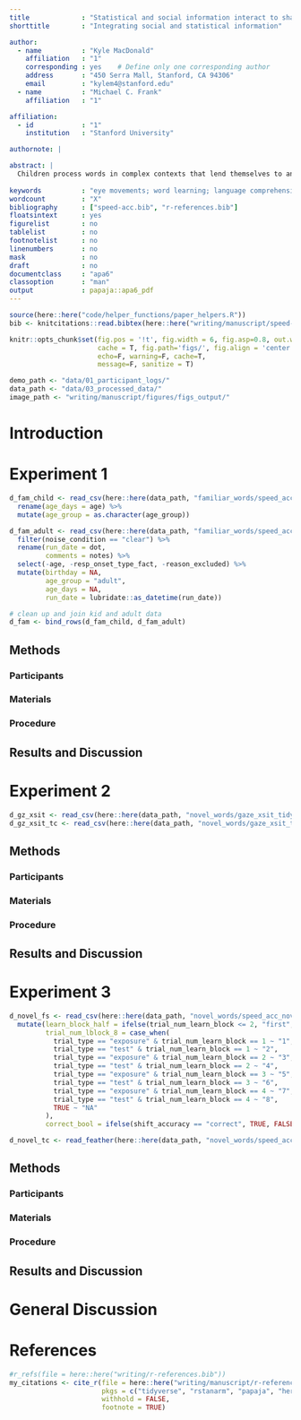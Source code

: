 ```yaml
---
title             : "Statistical and social information interact to shape visual attention during language comprehension and word learning"
shorttitle        : "Integrating social and statistical information"

author: 
  - name          : "Kyle MacDonald"
    affiliation   : "1"
    corresponding : yes    # Define only one corresponding author
    address       : "450 Serra Mall, Stanford, CA 94306"
    email         : "kylem4@stanford.edu"
  - name          : "Michael C. Frank"
    affiliation   : "1"

affiliation:
  - id            : "1"
    institution   : "Stanford University"

authornote: |

abstract: |
  Children process words in complex contexts that lend themselves to an in principle unlimited number of possible interpretations. How do learners find the correct lexicon? Statistical accounts propose that learning unfolds via the aggregation of consistent word-object co-occurrences over time. Social-pragamatic theories emphasize how grounded interactions with social partners reduces ambiguity during individual labeling events. Here, we present three studies of eye movements during language processing that ask how learners intergrate statistical and social information to shape real-time decisions about visual fixation. First, both children (n=XXX) and adults (n=31) showed similar gaze dynamics when processing familiar words that either did or did not occur with an accompanied social cue to reference (eye gaze). Second, in a minimal cross-situational word learning task, adults (n=XXX) allocated more fixations and showed stronger memory for novel word-object mappings that were learned in the presence of a social cue. Finally, in contrast to the familiar word context, both children (n=XXX) and adults (n=XXX) were slower to look away from a speaker's face when she was likely to provide a gaze cue to disambiguate the meaning of a novel word. This differential looking pattern increased over the course of the experiment, as learners were exposed to more word-object co-occurrences and gained  experience with the speaker. Taken together, these results show that decisions about how to seek visual information during language acquisition are a function of the interaction of statistical and social information.
  
keywords          : "eye movements; word learning; language comprehension; information-seeking; gaze following"
wordcount         : "X"
bibliography      : ["speed-acc.bib", "r-references.bib"]
floatsintext      : yes
figurelist        : no
tablelist         : no
footnotelist      : no
linenumbers       : no
mask              : no
draft             : no
documentclass     : "apa6"
classoption       : "man"
output            : papaja::apa6_pdf
---
```


```r
source(here::here("code/helper_functions/paper_helpers.R"))
bib <- knitcitations::read.bibtex(here::here("writing/manuscript/speed-acc.bib"))
```

```r
knitr::opts_chunk$set(fig.pos = '!t', fig.width = 6, fig.asp=0.8, out.width = "90%", 
                      cache = T, fig.path='figs/', fig.align = 'center',
                      echo=F, warning=F, cache=T, 
                      message=F, sanitize = T)
```

```r
demo_path <- "data/01_participant_logs/"
data_path <- "data/03_processed_data/"
image_path <- "writing/manuscript/figures/figs_output/"
```

# Introduction

# Experiment 1

```r
d_fam_child <- read_csv(here::here(data_path, "familiar_words/speed_acc_child_gaze_fstshift_tidy.csv")) %>% 
  rename(age_days = age) %>% 
  mutate(age_group = as.character(age_group))

d_fam_adult <- read_csv(here::here(data_path, "familiar_words/speed_acc_adult_ng_fstshift_tidy.csv")) %>% 
  filter(noise_condition == "clear") %>% 
  rename(run_date = dot,
         comments = notes) %>% 
  select(-age, -resp_onset_type_fact, -reason_excluded) %>% 
  mutate(birthday = NA,
         age_group = "adult", 
         age_days = NA,
         run_date = lubridate::as_datetime(run_date))

# clean up and join kid and adult data
d_fam <- bind_rows(d_fam_child, d_fam_adult)
```

## Methods

### Participants

### Materials

### Procedure

## Results and Discussion

# Experiment 2

```r
d_gz_xsit <- read_csv(here::here(data_path, "novel_words/gaze_xsit_tidy_trial_level.csv"))
d_gz_xsit_tc <- read_csv(here::here(data_path, "novel_words/gaze_xsit_tidy_timecourse.csv"))
```

## Methods

### Participants

### Materials

### Procedure

## Results and Discussion

# Experiment 3

```r
d_novel_fs <- read_csv(here::here(data_path, "novel_words/speed_acc_novel_shifts.csv")) %>% 
  mutate(learn_block_half = ifelse(trial_num_learn_block <= 2, "first", "second"),
         trial_num_lblock_8 = case_when(
           trial_type == "exposure" & trial_num_learn_block == 1 ~ "1",
           trial_type == "test" & trial_num_learn_block == 1 ~ "2",
           trial_type == "exposure" & trial_num_learn_block == 2 ~ "3",
           trial_type == "test" & trial_num_learn_block == 2 ~ "4",
           trial_type == "exposure" & trial_num_learn_block == 3 ~ "5",
           trial_type == "test" & trial_num_learn_block == 3 ~ "6",
           trial_type == "exposure" & trial_num_learn_block == 4 ~ "7",
           trial_type == "test" & trial_num_learn_block == 4 ~ "8",
           TRUE ~ "NA"
         ),
         correct_bool = ifelse(shift_accuracy == "correct", TRUE, FALSE))

d_novel_tc <- read_feather(here::here(data_path, "novel_words/speed_acc_novel_timecourse.feather")) 
```

## Methods

### Participants

### Materials

### Procedure

## Results and Discussion

# General Discussion

\newpage

# References

```r
#r_refs(file = here::here("writing/r-references.bib"))
my_citations <- cite_r(file = here::here("writing/manuscript/r-references.bib"), 
                       pkgs = c("tidyverse", "rstanarm", "papaja", "here", "knitr"), 
                       withhold = FALSE,
                       footnote = TRUE)
```

\begingroup
\setlength{\parindent}{-0.5in}
\setlength{\leftskip}{0.5in}

<div id = "refs"></div>
\endgroup
